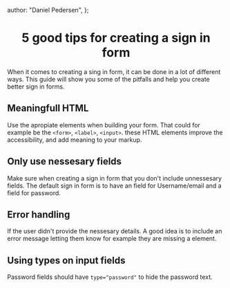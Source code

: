 
  author: "Daniel Pedersen",
};

<h1 align="center">5 good tips for creating a sign in form</h1>

When it comes to creating a sing in form, it can be done in a lot of different ways. This guide will show you some of the pitfalls and help you create better sign in forms.

## Meaningfull HTML

Use the apropiate elements when building your form. That could for example be the ```<form>```, ```<label>```, ```<input>```. these HTML elements improve the accessibility, and add meaning to your markup.


## Only use nessesary fields

Make sure when creating a sign in form that you don't include unnessesary fields. The default sign in form is to have an field for Username/email and a field for password.



## Error handling

If the user didn't provide the nessesary details. A good idea is to include an error message letting them know for example they are missing a element.

<SignInForm />

## Using types on input fields
Password fields should have ````type="password"```` to hide the password text.